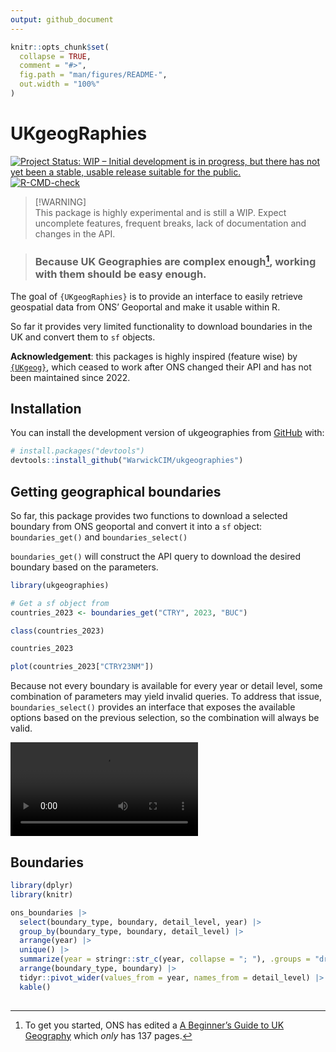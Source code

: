 ```yaml
---
output: github_document
---
```

<!-- README.md is generated from README.Rmd. Please edit that file and run
`devtools::build_readme()` -->
```r
knitr::opts_chunk$set(
  collapse = TRUE,
  comment = "#>",
  fig.path = "man/figures/README-",
  out.width = "100%"
)
```
# UKgeogRaphies
<!-- badges: start -->
[![Project Status: WIP – Initial development is in progress, but there has not yet been a stable, usable release suitable for the public.](https://www.repostatus.org/badges/latest/wip.svg)](https://www.repostatus.org/#wip)
[![R-CMD-check](https://github.com/WarwickCIM/ukgeographies/actions/workflows/R-CMD-check.yaml/badge.svg)](https://github.com/WarwickCIM/ukgeographies/actions/workflows/R-CMD-check.yaml)
<!-- badges: end -->

> [!WARNING]  
> This package is highly experimental and is still a WIP. Expect uncomplete 
> features, frequent breaks, lack of documentation and changes in the API.


> ### Because UK Geographies are complex enough[^complex], working with them should be easy enough.

The goal of `{UKgeogRaphies}` is to provide an interface to easily retrieve
geospatial data from ONS' Geoportal and make it usable within R. 

So far it provides very limited functionality to download boundaries in the UK
and convert them to `sf` objects.

**Acknowledgement**: this packages is highly inspired (feature wise) by 
[`{UKgeog}`](https://l-hodge.github.io/ukgeog/), which ceased to work after ONS 
changed their API and has not been maintained since 2022.


## Installation

You can install the development version of ukgeographies from
[GitHub](https://github.com/) with:

``` r
# install.packages("devtools")
devtools::install_github("WarwickCIM/ukgeographies")
```

## Getting geographical boundaries

So far, this package provides two functions to download a selected boundary from ONS geoportal and convert it into a `sf` object: `boundaries_get()` and `boundaries_select()`

`boundaries_get()` will construct the API query to download the desired boundary based on the parameters.

```r
library(ukgeographies)

# Get a sf object from 
countries_2023 <- boundaries_get("CTRY", 2023, "BUC")

class(countries_2023)

countries_2023

plot(countries_2023["CTRY23NM"])
```


Because not every boundary is available for every year or detail level, some combination of parameters may yield invalid queries. To address that issue, `boundaries_select()` provides an interface that exposes the available options based on the previous selection, so the combination will always be valid.

![](vignettes/media/boundaries_select_demo.webm)


## Boundaries

```r
library(dplyr)
library(knitr)

ons_boundaries |> 
  select(boundary_type, boundary, detail_level, year) |> 
  group_by(boundary_type, boundary, detail_level) |> 
  arrange(year) |> 
  unique() |> 
  summarize(year = stringr::str_c(year, collapse = "; "), .groups = "drop") |> 
  arrange(boundary_type, boundary) |> 
  tidyr::pivot_wider(values_from = year, names_from = detail_level) |> 
  kable()
  
```


[^complex]: To get you started, ONS has edited a [A Beginner’s Guide to UK Geography](https://geoportal.statistics.gov.uk/datasets/c0db0e8c67d04935bcf1749ca6027fef/about) which _only_ has 137 pages.
